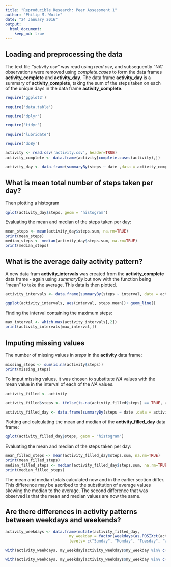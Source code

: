 ```yaml
---
title: "Reproducible Research: Peer Assessment 1"
author: "Philip M. Woite"
date: "24 January 2016"
output: 
  html_document:
    keep_md: true
---
```



## Loading and preprocessing the data
The text file *"activity.csv"* was read using *read.csv*, and subsequently "NA" observations were removed using *complete.cases* to form the data frames **activity_complete** and **activity_day**. The data frame **activity_day** is a summary of **activity_complete**, taking the sum of the steps taken on each of the unique days in the data frame **activity_complete**.

```r
require('ggplot2')

require('data.table')

require('dplyr')

require('tidyr')

require('lubridate')

require('doBy')

activity <- read.csv('activity.csv', header=TRUE)
activity_complete <- data.frame(activity[complete.cases(activity),])

activity_day <- data.frame(summaryBy(steps ~ date ,data = activity_complete, FUN = list(sum)))
```

## What is mean total number of steps taken per day?

Then plotting a histogram

```r
qplot(activity_day$steps, geom = "histogram")
```

Evaluating the mean and median of the steps taken per day:

```r
mean_steps <- mean(activity_day$steps.sum, na.rm=TRUE)
print(mean_steps)
median_steps <- median(activity_day$steps.sum, na.rm=TRUE)
print(median_steps)
```




## What is the average daily activity pattern?
A new data fram **activity_intervals** was created from the **activity_complete** data frame - again using *summaryBy* but now with the function being "mean" to take the average. This data is then plotted.

```r
activity_intervals <- data.frame(summaryBy(steps ~ interval, data = activity_complete , FUN = list(mean)))

ggplot(activity_intervals, aes(interval, steps.mean))+ geom_line()
```

Finding the interval containing the maximum steps:

```r
max_interval <- which.max(activity_intervals[,2])
print(activity_intervals[max_interval,])
```

## Imputing missing values
The number of missing values in *steps* in the **activity** data frame:

```r
missing_steps <- sum(is.na(activity$steps))
print(missing_steps)
```

To imput missing values, it was chosen to substitute *NA* values with the mean value in the interval of each of the *NA* values.

```r
activity_filled <- activity

activity_filled$steps <- ifelse(is.na(activity_filled$steps) == TRUE, activity_intervals$steps.mean, activity_filled$steps)

activity_filled_day <- data.frame(summaryBy(steps ~ date ,data = activity_filled, FUN = list(sum)))

```

Plotting and calculating the mean and median of the **activity_filled_day** data frame:

```r
qplot(activity_filled_day$steps, geom = "histogram")
```

Evaluating the mean and median of the steps taken per day:

```r
mean_filled_steps <- mean(activity_filled_day$steps.sum, na.rm=TRUE)
print(mean_filled_steps)
median_filled_steps <- median(activity_filled_day$steps.sum, na.rm=TRUE)
print(median_filled_steps)
```

The mean and median totals calculated now and in the earlier section differ. This difference may be ascribed to the substitution of average values skewing the median to the average. The second difference that was observed is that the mean and median values are now the same.

## Are there differences in activity patterns between weekdays and weekends?

```r
activity_weekdays <- data.frame(mutate(activity_filled_day, 
                            my_weekday = factor(weekdays(as.POSIXct(activity_filled_day$date)),
                            levels= c("Sunday", "Monday", "Tuesday", "Wednesday", "Thursday", "Friday", "Saturday"))))

with(activity_weekdays, my_weekday[activity_weekdays$my_weekday %in% c('Monday','Tuesday','Wednesday','Thursday','Friday')])

with(activity_weekdays, my_weekday[activity_weekdays$my_weekday %in% c('Saturday','Sunday')], plot(date,steps.sum))

```
